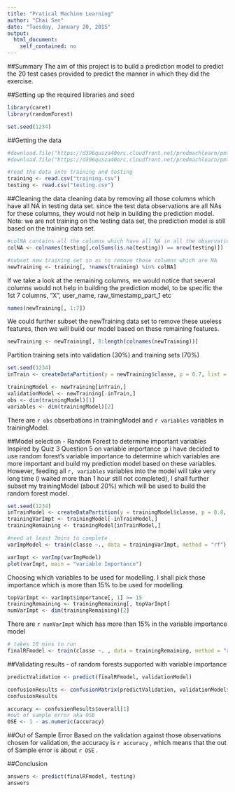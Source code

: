```yaml
---
title: "Pratical Machine Learning"
author: "Chai Sen"
date: "Tuesday, January 20, 2015"
output: 
  html_document:
    self_contained: no
---
```


##Summary
The aim of this project is to build a prediction model to predict the 20 test cases provided to predict the manner in which they did the exercise.

##Setting up the required libraries and seed
```r
library(caret)
library(randomForest)

set.seed(1234)
```

##Getting the data
```r

#download.file("https://d396qusza40orc.cloudfront.net/predmachlearn/pml-training.csv", destfile = "./training.csv")
#download.file("https://d396qusza40orc.cloudfront.net/predmachlearn/pml-testing.csv", destfile ="./testing.csv")

#read the data into training and testing
training <- read.csv("training.csv")
testing <- read.csv("testing.csv")
```

##Cleaning the data
cleaning data by removing all those columns which have all NA in testing data set. since the test data observations are all NAs for these columns, they would not help in building the prediction model. Note: we are not training on the testing data set, the prediction model is still based on the training data set.
```r
#colNA contains all the columns which have all NA in all the observations
colNA <- colnames(testing[,colSums(is.na(testing)) == nrow(testing)])

#subset new training set so as to remove those columns which are NA
newTraining <- training[, !names(training) %in% colNA]
```
If we take a look at the remaining columns, we would notice that several columns would not help in building the prediction model, to be specific the 1st 7 columns, "X", user_name, raw_timestamp_part_1 etc
``` r
names(newTraining[, 1:7])
```
We could further subset the newTraining data set to remove these useless features, then we will build our model based on these remaining features.
```r
newTraining <- newTraining[, 8:length(colnames(newTraining))]

```

Partition training sets into validation (30%) and training sets (70%)
```r
set.seed(1234)
inTrain <- createDataPartition(y = newTraining$classe, p = 0.7, list = FALSE)

trainingModel <- newTraining[inTrain,]
validationModel <- newTraining[-inTrain,]
obs <- dim(trainingModel)[1]
variables <- dim(trainingModel)[2]
```
There are `r obs` obserbations in trainingModel and `r variables` variables in trainingModel.

##Model selection - Random Forest to determine important variables
Inspired by Quiz 3 Question 5 on variable importance :p i have decided to use random forest's variable importance to determine which variables are more important and build my prediction model based on these variables. However, feeding all `r, variables` variables into the model will take very long time (i waited more than 1 hour still not completed), I shall further subset my trainingModel (about 20%) which will be used to build the random forest model.

```r
set.seed(1234)
inTrainModel <- createDataPartition(y = trainingModel$classe, p = 0.8, list = FALSE)
trainingVarImpt <- trainingModel[-inTrainModel,]
trainingRemaining <- trainingModel[inTrainModel,]

#need at least 7mins to complete
varImpModel <- train(classe ~., data = trainingVarImpt, method = "rf")

varImpt <- varImp(varImpModel)
plot(varImpt, main = "variable Importance")
```

Choosing which variables to be used for modelling. I shall pick those importance which is more than 15% to be used for modelling.

```r
topVarImpt <- varImpt$importance[, 1] >= 15
trainingRemaining <- trainingRemaining[, topVarImpt]
numVarImpt <- dim(trainingRemaining)[2]
```
There are `r numVarImpt` which has more than 15% in the variable importance model

```r
# takes 10 mins to run
finalRFmodel <- train(classe ~. , data = trainingRemaining, method = "rf")

```
##Validating results - of random forests supported with variable importance

```r
predictValidation <- predict(finalRFmodel, validationModel)

confusionResults <- confusionMatrix(predictValidation, validationModel$classe)
confusionResults

accuracy <- confusionResults$overall[1]
#out of sample error aka OSE
OSE <- 1 - as.numeric(accuracy)
```
##Out of Sample Error
Based on the validation against those observations chosen for validation, the accuracy is `r accuracy` , which means that the out of Sample error is about `r OSE` .

##Conclusion
```r
answers <- predict(finalRFmodel, testing)
answers
```

